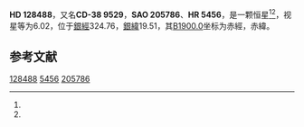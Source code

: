 {{Starbox begin
| name = HD 128488
}}
{{Starbox observe
| epoch = [[J2000.0|J2000.0]]
| constell = {{星座名待查}}<ref name=SIMBAD>{{cite web
 | url=http://simbad.u-strasbg.fr/simbad/sim-id?Ident=HR+5456
 | title =Pulsating variable Star
 | publisher=Centre de Données astronomiques de Strasbourg
 | work=SIMBAD
 | accessdate=2012-07-13}}</ref><ref name=DATA>{{cite web
 | url=http://vizier.u-strasbg.fr/viz-bin/VizieR-5?-out.add=.&-source=5050&-corr=PK=HR&-out.max=9999&HR=5456
 | title=VizieR Detailed Page
 | accessdate=2012-07-13
 | archive-date=2016-03-04
 | archive-url=https://web.archive.org/web/20160304230539/http://vizier.u-strasbg.fr/viz-bin/VizieR-5?-out.add=.&-source=5050&-corr=PK=HR&-out.max=9999&HR=5456
 | dead-url=no
 }}</ref>
| 星官 = 
| ra = {{RA|14|38|19.6}}<ref name=SIMBAD /><ref name=DATA />
| dec = {{DEC|-38|47|39}}<ref name=SIMBAD /><ref name=DATA />
| appmag_v = 6.02<ref name=SIMBAD /><ref name=DATA />
}}
{{Starbox character
| class = K3III<ref name=SIMBAD /><ref name=DATA />
| b-v = 1.43<ref name=SIMBAD /><ref name=DATA />
| u-b = <ref name=SIMBAD /><ref name=DATA />
| r-i = <ref name=SIMBAD /><ref name=DATA />
| variable = 
}}
{{Starbox astrometry
| radial_v = 
| prop_mo_ra = 28
| parallax = 
| p_error = 
}}
{{Starbox catalog
| names =CD-38 9529，[[SAO星表|SAO]] 205786，[[HD星表|HD]] 128488，[[HR星表|HR]] 5456}}
{{Starbox reference |Simbad=HR+5456}}
{{Starbox end}}

'''HD 128488'''，又名'''CD-38 9529'''，'''SAO 205786'''、'''HR 5456'''，是一颗恒星<ref name=SIMBAD /><ref name=DATA />，视星等为6.02，位于[[銀道座標系|銀經]]324.76，[[銀道座標系|銀緯]]19.51，其[[B1900.0|B1900.0]]坐标为赤經{{RA|14|32|4.9}}，赤緯{{DEC|-38|19.51|34}}。

== 参考文献 ==
{{reflist}}

{{star-stub}}

[[Category:HD和HDE天體|128488]]
[[Category:HR天體|5456]]
[[Category:SAO天體|205786]]